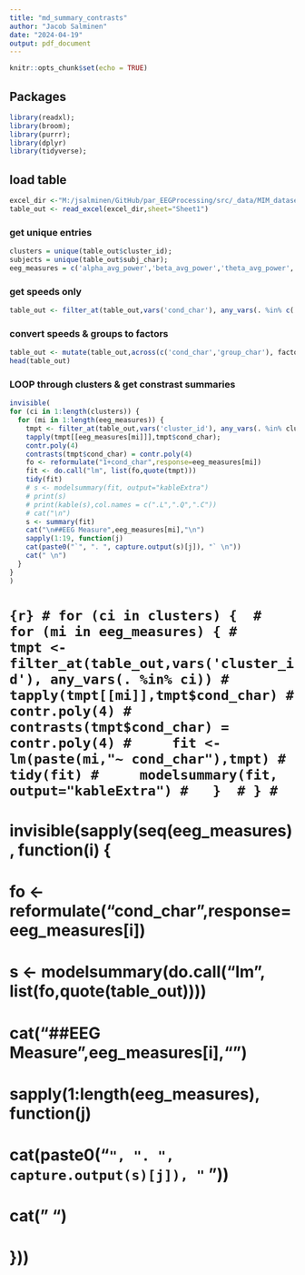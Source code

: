 ```yaml
---
title: "md_summary_contrasts"
author: "Jacob Salminen"
date: "2024-04-19"
output: pdf_document
---
```


```r
knitr::opts_chunk$set(echo = TRUE)
```

## Packages
```r
library(readxl);
library(broom);
library(purrr);
library(dplyr)
library(tidyverse);
```

## load table 
```r
excel_dir <-"M:/jsalminen/GitHub/par_EEGProcessing/src/_data/MIM_dataset/_studies/04162024_MIM_YAOAN89_antsnormalize_iccREMG0p4_powpow0p3_skull0p01/cluster/icrej_5/12/spec_data/group_spec/psd_calcs/fooof_kinematics_table.xlsx";
table_out <- read_excel(excel_dir,sheet="Sheet1") 
```

### get unique entries 
```r
clusters = unique(table_out$cluster_id);
subjects = unique(table_out$subj_char);
eeg_measures = c('alpha_avg_power','beta_avg_power','theta_avg_power','aperiodic_exp','aperiodic_offset');
```

### get speeds only 
```r
table_out <- filter_at(table_out,vars('cond_char'), any_vars(. %in% c('0.25','0.5','0.75','1.0'))) 
```

### convert speeds & groups to factors 
```r
table_out <- mutate(table_out,across(c('cond_char','group_char'), factor))
head(table_out)
```

### LOOP through clusters & get constrast summaries 
```r
invisible(
for (ci in 1:length(clusters)) {
  for (mi in 1:length(eeg_measures)) {
    tmpt <- filter_at(table_out,vars('cluster_id'), any_vars(. %in% clusters[ci]));
    tapply(tmpt[[eeg_measures[mi]]],tmpt$cond_char);
    contr.poly(4)
    contrasts(tmpt$cond_char) = contr.poly(4)
    fo <- reformulate("1+cond_char",response=eeg_measures[mi])
    fit <- do.call("lm", list(fo,quote(tmpt)))
    tidy(fit)
    # s <- modelsummary(fit, output="kableExtra")
    # print(s)
    # print(kable(s),col.names = c(".L",".Q",".C"))
    # cat("\n")
    s <- summary(fit)
    cat("\n##EEG Measure",eeg_measures[mi],"\n")
    sapply(1:19, function(j)
    cat(paste0("`", ". ", capture.output(s)[j]), "` \n"))
    cat(" \n")
  }
}
)
```
# ```{r}
# for (ci in clusters) { 
#   for (mi in eeg_measures) {
#     tmpt <- filter_at(table_out,vars('cluster_id'), any_vars(. %in% ci))
#     tapply(tmpt[[mi]],tmpt$cond_char)
#     contr.poly(4)
#     contrasts(tmpt$cond_char) = contr.poly(4)
#     fit <- lm(paste(mi,"~ cond_char"),tmpt)
#     tidy(fit)
#     modelsummary(fit, output="kableExtra")
#   } 
# }
# ```
# invisible(sapply(seq(eeg_measures), function(i) {
#   fo <- reformulate("cond_char",response=eeg_measures[i])
#   s <- modelsummary(do.call("lm", list(fo,quote(table_out))))
#   cat("\n##EEG Measure",eeg_measures[i],"\n")
#   sapply(1:length(eeg_measures), function(j)
#     cat(paste0("`", ". ", capture.output(s)[j]), "` \n"))
#   cat(" \n")
# }))
